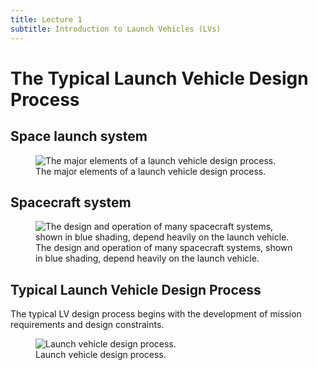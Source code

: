 ```yaml
---
title: Lecture 1
subtitle: Introduction to Launch Vehicles (LVs)
---
```


<!--
```python
#| echo: false
#| warning: false
# TODO: Update following section
import matplotlib.pyplot as plt
import cycler

colors = ["#91CCCC", "#FF8FA9", "#CC91BC", "#3F9999", "#A5FFB8"]
plt.rcParams["axes.prop_cycle"] = cycler.cycler(color=colors)


def set_square_figures():
    plt.rcParams["figure.figsize"] = (2.0, 2.0)


def set_rectangular_figures():
    plt.rcParams["figure.figsize"] = (5.0, 2.0)


set_rectangular_figures()
plt.rcParams["figure.dpi"] = 350
plt.rcParams["savefig.bbox"] = "tight"
plt.rcParams["font.family"] = "serif"

plt.rcParams["axes.spines.right"] = False
plt.rcParams["axes.spines.top"] = False


def square_fig():
    return plt.figure(figsize=(2, 2), dpi=350).gca()


from IPython.display import HTML
```
-->

# The Typical Launch Vehicle Design Process {data-visibility="uncounted"}

## Space launch system

![The major elements of a launch vehicle design process.](figs/fig1.9.png)

## Spacecraft system

![The design and operation of many spacecraft systems, shown in blue shading, depend heavily on the launch vehicle.](figs/fig1.10.png)

## Typical Launch Vehicle Design Process

The typical LV design process begins with the development of mission
requirements and design constraints.

![Launch vehicle design process.](figs/fig1.11.png)
